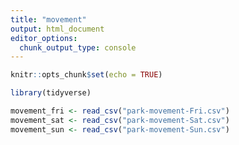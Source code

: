 ```yaml
---
title: "movement"
output: html_document
editor_options: 
  chunk_output_type: console
---
```


```r
knitr::opts_chunk$set(echo = TRUE)
```


```r
library(tidyverse)
```

```r
movement_fri <- read_csv("park-movement-Fri.csv")
movement_sat <- read_csv("park-movement-Sat.csv")
movement_sun <- read_csv("park-movement-Sun.csv")

```






